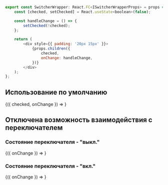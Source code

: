 

```javascript collapse=Код SwitcherWrapper
export const SwitcherWrapper: React.FC<ISwitcherWrapperProps> = props => {
    const [checked, setChecked] = React.useState<boolean>(false);

    const handleChange = () => {
        setChecked(!checked);
    };

    return (
        <div style={{ padding: '20px 15px' }}>
            {props.children({
                checked,
                onChange: handleChange,
            })}
        </div>
    );
};
```

## Использование по умолчанию

<Playground>
    <SwitcherWrapper>
        {({ checked, onChange }) => <Switcher checked={checked} onChange={onChange} />}
    </SwitcherWrapper>
</Playground>

## Отключена возможность взаимодействия с переключателем

### Состояние переключателя - "выкл."

<Playground>
    <SwitcherWrapper>
        {({ onChange }) => <Switcher disabled onChange={onChange} />}
    </SwitcherWrapper>
</Playground>

### Состояние переключателя - "вкл."

<Playground>
    <SwitcherWrapper>
        {({ onChange }) => <Switcher checked disabled onChange={onChange} />}
    </SwitcherWrapper>
</Playground>
